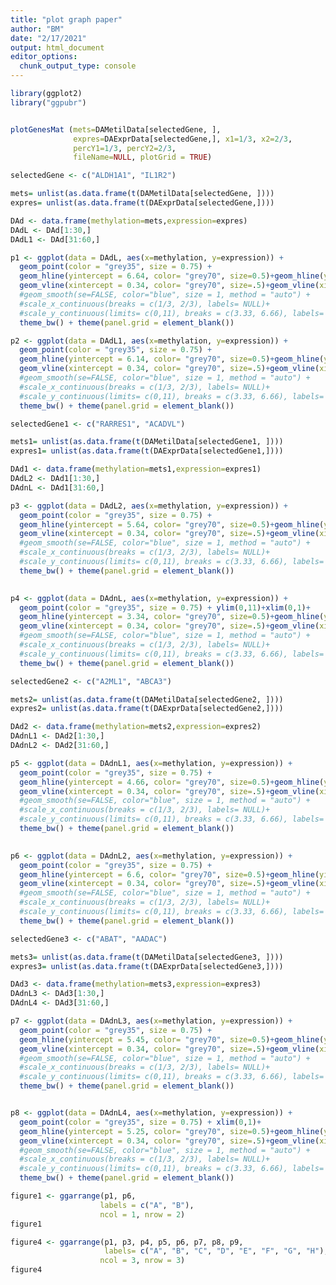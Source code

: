 ---
title: "plot graph paper"
author: "BM"
date: "2/17/2021"
output: html_document
editor_options: 
  chunk_output_type: console
---

```{r}

library(ggplot2)
library("ggpubr")


plotGenesMat (mets=DAMetilData[selectedGene, ], 
              expres=DAExprData[selectedGene,], x1=1/3, x2=2/3, 
              percY1=1/3, percY2=2/3,
              fileName=NULL, plotGrid = TRUE)


```


```{r}
selectedGene <- c("ALDH1A1", "IL1R2")

mets= unlist(as.data.frame(t(DAMetilData[selectedGene, ])))
expres= unlist(as.data.frame(t(DAExprData[selectedGene,])))

DAd <- data.frame(methylation=mets,expression=expres)
DAdL <- DAd[1:30,]
DAdL1 <- DAd[31:60,]

p1 <- ggplot(data = DAdL, aes(x=methylation, y=expression)) +
  geom_point(color = "grey35", size = 0.75) + 
  geom_hline(yintercept = 6.64, color= "grey70", size=0.5)+geom_hline(yintercept = 9.28, color= "grey70", size=.5)+
  geom_vline(xintercept = 0.34, color= "grey70", size=.5)+geom_vline(xintercept = 0.67, color= "grey70", size=.5)+
  #geom_smooth(se=FALSE, color="blue", size = 1, method = "auto") +
  #scale_x_continuous(breaks = c(1/3, 2/3), labels= NULL)+
  #scale_y_continuous(limits= c(0,11), breaks = c(3.33, 6.66), labels= NULL)+
  theme_bw() + theme(panel.grid = element_blank())

p2 <- ggplot(data = DAdL1, aes(x=methylation, y=expression)) +
  geom_point(color = "grey35", size = 0.75) +
  geom_hline(yintercept = 6.14, color= "grey70", size=0.5)+geom_hline(yintercept = 8.78, color= "grey70", size=.5)+
  geom_vline(xintercept = 0.34, color= "grey70", size=.5)+geom_vline(xintercept = 0.67, color= "grey70", size=.5)+
  #geom_smooth(se=FALSE, color="blue", size = 1, method = "auto") +
  #scale_x_continuous(breaks = c(1/3, 2/3), labels= NULL)+
  #scale_y_continuous(limits= c(0,11), breaks = c(3.33, 6.66), labels= NULL)+
  theme_bw() + theme(panel.grid = element_blank())

```


```{r}
selectedGene1 <- c("RARRES1", "ACADVL")

mets1= unlist(as.data.frame(t(DAMetilData[selectedGene1, ])))
expres1= unlist(as.data.frame(t(DAExprData[selectedGene1,])))

DAd1 <- data.frame(methylation=mets1,expression=expres1)
DAdL2 <- DAd1[1:30,]
DAdnL <- DAd1[31:60,]

p3 <- ggplot(data = DAdL2, aes(x=methylation, y=expression)) +
  geom_point(color = "grey35", size = 0.75) + 
  geom_hline(yintercept = 5.64, color= "grey70", size=0.5)+geom_hline(yintercept = 8.28, color= "grey70", size=.5)+
  geom_vline(xintercept = 0.34, color= "grey70", size=.5)+geom_vline(xintercept = 0.67, color= "grey70", size=.5)+
  #geom_smooth(se=FALSE, color="blue", size = 1, method = "auto") +
  #scale_x_continuous(breaks = c(1/3, 2/3), labels= NULL)+
  #scale_y_continuous(limits= c(0,11), breaks = c(3.33, 6.66), labels= NULL)+
  theme_bw() + theme(panel.grid = element_blank())

  
p4 <- ggplot(data = DAdnL, aes(x=methylation, y=expression)) +
  geom_point(color = "grey35", size = 0.75) + ylim(0,11)+xlim(0,1)+
  geom_hline(yintercept = 3.34, color= "grey70", size=0.5)+geom_hline(yintercept = 6.67, color= "grey70", size=.5)+
  geom_vline(xintercept = 0.34, color= "grey70", size=.5)+geom_vline(xintercept = 0.67, color= "grey70", size=.5)+
  #geom_smooth(se=FALSE, color="blue", size = 1, method = "auto") +
  #scale_x_continuous(breaks = c(1/3, 2/3), labels= NULL)+
  #scale_y_continuous(limits= c(0,11), breaks = c(3.33, 6.66), labels= NULL)+
  theme_bw() + theme(panel.grid = element_blank())

```

```{r}
selectedGene2 <- c("A2ML1", "ABCA3")

mets2= unlist(as.data.frame(t(DAMetilData[selectedGene2, ])))
expres2= unlist(as.data.frame(t(DAExprData[selectedGene2,])))

DAd2 <- data.frame(methylation=mets2,expression=expres2)
DAdnL1 <- DAd2[1:30,]
DAdnL2 <- DAd2[31:60,]

p5 <- ggplot(data = DAdnL1, aes(x=methylation, y=expression)) +
  geom_point(color = "grey35", size = 0.75) + 
  geom_hline(yintercept = 4.66, color= "grey70", size=0.5)+geom_hline(yintercept = 6.12, color= "grey70", size=.5)+
  geom_vline(xintercept = 0.34, color= "grey70", size=.5)+geom_vline(xintercept = 0.67, color= "grey70", size=.5)+
  #geom_smooth(se=FALSE, color="blue", size = 1, method = "auto") +
  #scale_x_continuous(breaks = c(1/3, 2/3), labels= NULL)+
  #scale_y_continuous(limits= c(0,11), breaks = c(3.33, 6.66), labels= NULL)+
  theme_bw() + theme(panel.grid = element_blank())

  
p6 <- ggplot(data = DAdnL2, aes(x=methylation, y=expression)) +
  geom_point(color = "grey35", size = 0.75) +
  geom_hline(yintercept = 6.6, color= "grey70", size=0.5)+geom_hline(yintercept = 7.9, color= "grey70", size=.5)+
  geom_vline(xintercept = 0.34, color= "grey70", size=.5)+geom_vline(xintercept = 0.67, color= "grey70", size=.5)+
  #geom_smooth(se=FALSE, color="blue", size = 1, method = "auto") +
  #scale_x_continuous(breaks = c(1/3, 2/3), labels= NULL)+
  #scale_y_continuous(limits= c(0,11), breaks = c(3.33, 6.66), labels= NULL)+
  theme_bw() + theme(panel.grid = element_blank())

```

```{r}
selectedGene3 <- c("ABAT", "AADAC")

mets3= unlist(as.data.frame(t(DAMetilData[selectedGene3, ])))
expres3= unlist(as.data.frame(t(DAExprData[selectedGene3,])))

DAd3 <- data.frame(methylation=mets3,expression=expres3)
DAdnL3 <- DAd3[1:30,]
DAdnL4 <- DAd3[31:60,]

p7 <- ggplot(data = DAdnL3, aes(x=methylation, y=expression)) +
  geom_point(color = "grey35", size = 0.75) + 
  geom_hline(yintercept = 5.45, color= "grey70", size=0.5)+geom_hline(yintercept = 7.41, color= "grey70", size=.5)+
  geom_vline(xintercept = 0.34, color= "grey70", size=.5)+geom_vline(xintercept = 0.67, color= "grey70", size=.5)+
  #geom_smooth(se=FALSE, color="blue", size = 1, method = "auto") +
  #scale_x_continuous(breaks = c(1/3, 2/3), labels= NULL)+
  #scale_y_continuous(limits= c(0,11), breaks = c(3.33, 6.66), labels= NULL)+
  theme_bw() + theme(panel.grid = element_blank())


p8 <- ggplot(data = DAdnL4, aes(x=methylation, y=expression)) +
  geom_point(color = "grey35", size = 0.75) + xlim(0,1)+
  geom_hline(yintercept = 5.25, color= "grey70", size=0.5)+geom_hline(yintercept = 6.5, color= "grey70", size=.5)+
  geom_vline(xintercept = 0.34, color= "grey70", size=.5)+geom_vline(xintercept = 0.67, color= "grey70", size=.5)+
  #geom_smooth(se=FALSE, color="blue", size = 1, method = "auto") +
  #scale_x_continuous(breaks = c(1/3, 2/3), labels= NULL)+
  #scale_y_continuous(limits= c(0,11), breaks = c(3.33, 6.66), labels= NULL)+
  theme_bw() + theme(panel.grid = element_blank())  
```


```{r}
figure1 <- ggarrange(p1, p6, 
                    labels = c("A", "B"),
                    ncol = 1, nrow = 2)
figure1
```


```{r}
figure4 <- ggarrange(p1, p3, p4, p5, p6, p7, p8, p9,
                     labels= c("A", "B", "C", "D", "E", "F", "G", "H"),
                    ncol = 3, nrow = 3)
figure4
```